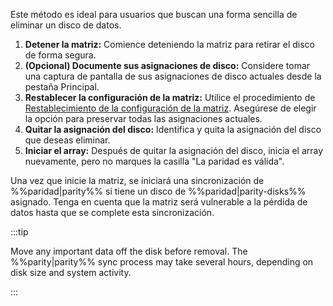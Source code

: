 Este método es ideal para usuarios que buscan una forma sencilla de eliminar un disco de datos.

1. **Detener la matriz:** Comience deteniendo la matriz para retirar el disco de forma segura.
2. **(Opcional) Documente sus asignaciones de disco:** Considere tomar una captura de pantalla de sus asignaciones de disco actuales desde la pestaña Principal.
3. **Restablecer la configuración de la matriz:** Utilice el procedimiento de [Restablecimiento de la configuración de la matriz](#reset-the-array-configuration). Asegúrese de elegir la opción para preservar todas las asignaciones actuales.
4. **Quitar la asignación del disco:** Identifica y quita la asignación del disco que deseas eliminar.
5. **Iniciar el array:** Después de quitar la asignación del disco, inicia el array nuevamente, pero no marques la casilla "La paridad es válida".

Una vez que inicie la matriz, se iniciará una sincronización de %%paridad|parity%% si tiene un disco de %%paridad|parity-disks%% asignado. Tenga en cuenta que la matriz será vulnerable a la pérdida de datos hasta que se complete esta sincronización.

:::tip

Move any important data off the disk before removal. The %%parity|parity%% sync process may take several hours, depending on disk size and system activity.

:::
